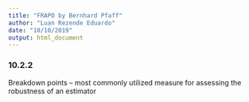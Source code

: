 ```yaml
---
title: "FRAPO by Bernhard Pfaff"
author: "Luan Rezende Eduardo"
date: "10/10/2019"
output: html_document
---
```


### 10.2.2

Breakdown points -- most commonly utilized measure for assessing the robustness of an estimator